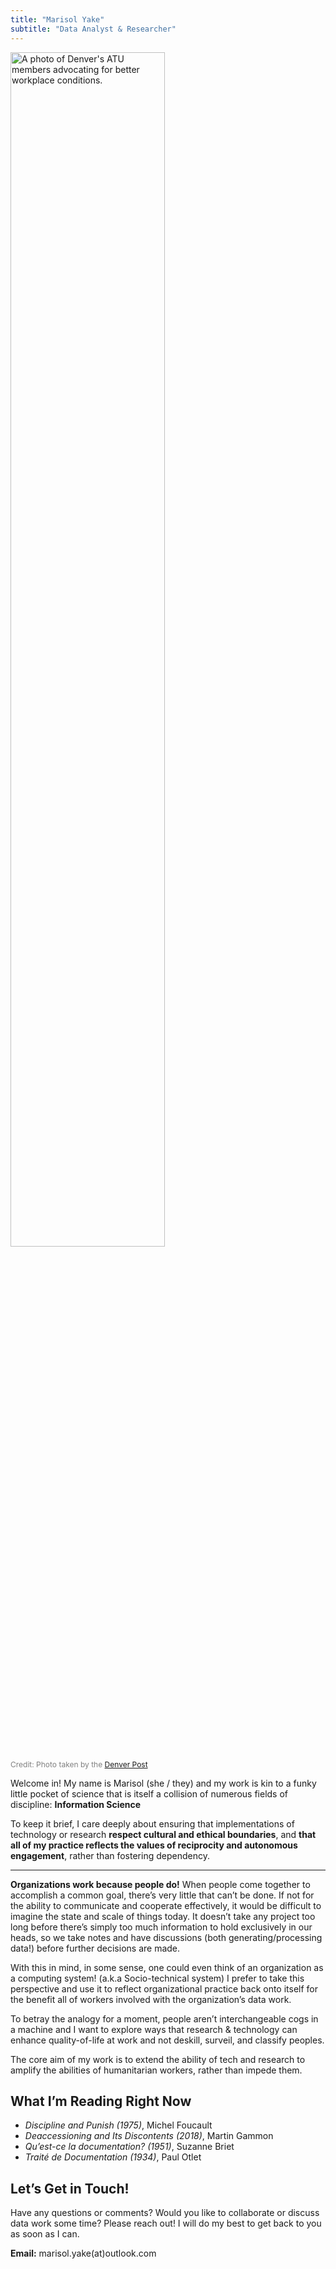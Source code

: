 ```yaml
---
title: "Marisol Yake"
subtitle: "Data Analyst & Researcher"
---
```


<img src="https://www.denverpost.com/wp-content/uploads/2025/02/TDP-L-HC1_9205.jpg?w=863" alt="A photo of Denver's ATU members advocating for better workplace conditions." style="width: 70%;"/>
<p style="color: grey; font-size: 12px; margin-top: 2px;">Credit: Photo taken by the <a href="https://www.denverpost.com/2025/04/09/colorado-union-labor-peace-act-class-warfare-letters/">Denver Post</a></p>

Welcome in! My name is Marisol (she / they) and my work is kin to a funky little pocket of science that is itself a collision of numerous fields of discipline: **Information Science**

To keep it brief, I care deeply about ensuring that implementations of technology or research **respect cultural and ethical boundaries**, and **that all of my practice reflects the values of reciprocity and autonomous engagement**, rather than fostering dependency.

----

**Organizations work because people do!** When people come together to accomplish a common goal, there's very little that can't be done. If not for the ability to communicate and cooperate effectively, it would be difficult to imagine the state and scale of things today. It doesn't take any project too long before there's simply too much information to hold exclusively in our heads, so we take notes and have discussions (both generating/processing data!) before further decisions are made.

With this in mind, in some sense, one could even think of an organization as a computing system! (a.k.a Socio-technical system) I prefer to take this perspective and use it to reflect organizational practice back onto itself for the benefit all of workers involved with the organization's data work. 

To betray the analogy for a moment, people aren't interchangeable cogs in a machine and I want to explore ways that research & technology can enhance quality-of-life at work and not deskill, surveil, and classify peoples. 

The core aim of my work is to extend the ability of tech and research to amplify the abilities of humanitarian workers, rather than impede them.

## What I'm Reading Right Now
- *Discipline and Punish (1975)*, Michel Foucault
- *Deaccessioning and Its Discontents (2018)*, Martin Gammon
- *Qu'est-ce la documentation? (1951)*, Suzanne Briet
- *Traité de Documentation (1934)*, Paul Otlet


<!--

Hook, professional intro
- Data Analyst & Independent Researcher 
- Passionate about finding ways that science & technology can reciprocally support well-being and autonomy, rather than facilitating and perpetuating extractive logics.
- Currently working as a Data Analyst with MMM helping develop long-term analytics programs which aim to support museum's missions by fostering autonomy and ownership over their data and project outcomes.

- Interested in HCI/CSCW, Data/Stats/ML, and Phil/Anth
- Trying to trace lines between UX-Stats-Data-Ethics.
- Data reflects a record, an observation, "what counts" (statistically and morally).
- Want to unpack how data and its use is not uncontroversial, and how can people reclaim use of such a thing?
- Always looking to learn more, I share on topics that I'm wading through over on my blog! [link to blog]

-->

## Let's Get in Touch!
Have any questions or comments? Would you like to collaborate or discuss data work some time? Please reach out! I will do my best to get back to you as soon as I can.

**Email:** marisol.yake(at)outlook.com
